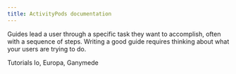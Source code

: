 ```yaml
---
title: ActivityPods documentation
---
```



Guides lead a user through a specific task they want to accomplish, often with a sequence of steps.
Writing a good guide requires thinking about what your users are trying to do.

<CardGrid>
  <Card title="Getting started" icon="rocket">
    Tutorials
  </Card>
  <Card title="References" icon="document">
    Io, Europa, Ganymede
  </Card>
</CardGrid>
